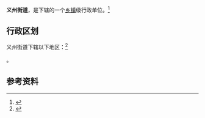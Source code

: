 {{中国乡级行政区|21/07/27/100/000}}

'''义州街道'''，是{{PRC admin/fullname|21/07/27/100/000|3}}下辖的一个[[乡镇|乡镇]]级行政单位。<ref>{{PRC admin/ref sgc|{{PRC admin/parent|21/07/27/100/000}}}}</ref>

== 行政区划 ==

义州街道下辖以下地区：<ref>{{PRC admin/ref sgc|21/07/27/100/000}}</ref>

{{PRC admin/children|21/07/27/100/000}}。

== 参考资料 ==

{{reflist}}

{{行政区划小作品}}
{{PRC admin/navcat|21/07/27/100/000}}